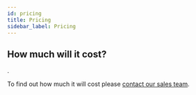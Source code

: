 ```yaml
---
id: pricing
title: Pricing
sidebar_label: Pricing
---
```



## How much will it cost?

<Pricing />.

To find out how much it will cost please <a href="https://deity.io/contact" target="_blank" rel="noreferrer noopener">contact our sales team</a>.
